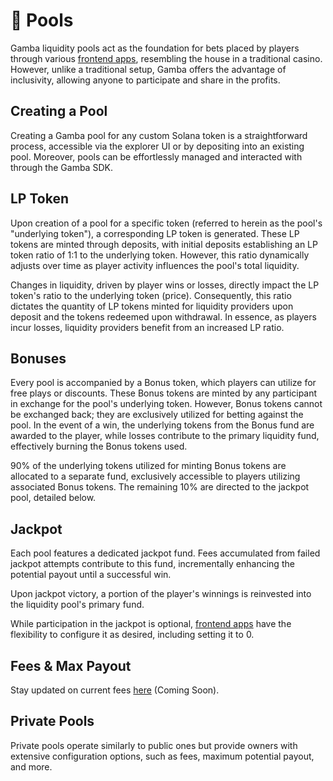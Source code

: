 
# 🏦 Pools

Gamba liquidity pools act as the foundation for bets placed by players through various [frontend apps](/docs/apps), resembling the house in a traditional casino. However, unlike a traditional setup, Gamba offers the advantage of inclusivity, allowing anyone to participate and share in the profits.

<Cards>
  <Card arrow title="View Pools" href="https://explorer.gamba.so/pools" />
</Cards>

## Creating a Pool

Creating a Gamba pool for any custom Solana token is a straightforward process, accessible via the explorer UI or by depositing into an existing pool. Moreover, pools can be effortlessly managed and interacted with through the Gamba SDK.

<Cards>
  <Card arrow title="Create Pool" href="https://explorer.gamba.so/create" />
</Cards>

## LP Token

Upon creation of a pool for a specific token (referred to herein as the pool's "underlying token"), a corresponding LP token is generated. These LP tokens are minted through deposits, with initial deposits establishing an LP token ratio of 1:1 to the underlying token. However, this ratio dynamically adjusts over time as player activity influences the pool's total liquidity.

Changes in liquidity, driven by player wins or losses, directly impact the LP token's ratio to the underlying token (price). Consequently, this ratio dictates the quantity of LP tokens minted for liquidity providers upon deposit and the tokens redeemed upon withdrawal. In essence, as players incur losses, liquidity providers benefit from an increased LP ratio.

## Bonuses

Every pool is accompanied by a Bonus token, which players can utilize for free plays or discounts. These Bonus tokens are minted by any participant in exchange for the pool's underlying token. However, Bonus tokens cannot be exchanged back; they are exclusively utilized for betting against the pool. In the event of a win, the underlying tokens from the Bonus fund are awarded to the player, while losses contribute to the primary liquidity fund, effectively burning the Bonus tokens used.

90% of the underlying tokens utilized for minting Bonus tokens are allocated to a separate fund, exclusively accessible to players utilizing associated Bonus tokens. The remaining 10% are directed to the jackpot pool, detailed below.

## Jackpot

Each pool features a dedicated jackpot fund. Fees accumulated from failed jackpot attempts contribute to this fund, incrementally enhancing the potential payout until a successful win.

Upon jackpot victory, a portion of the player's winnings is reinvested into the liquidity pool's primary fund.

While participation in the jackpot is optional, [frontend apps](/docs/apps) have the flexibility to configure it as desired, including setting it to 0.

## Fees & Max Payout

Stay updated on current fees [here](https://explorer.gamba.so/fees) (Coming Soon).

## Private Pools

Private pools operate similarly to public ones but provide owners with extensive configuration options, such as fees, maximum potential payout, and more.